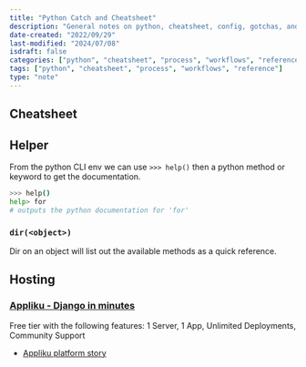 ```yaml
---
title: "Python Catch and Cheatsheet"
description: "General notes on python, cheatsheet, config, gotchas, and workflows"
date-created: "2022/09/29"
last-modified: "2024/07/08"
isdraft: false
categories: ["python", "cheatsheet", "process", "workflows", "reference"]
tags: ["python", "cheatsheet", "process", "workflows", "reference"]
type: "note"
---
```



## Cheatsheet

## Helper

From the python CLI env we can use `>>> help()` then a python method or keyword to get the documentation. 

```sh
>>> help()
help> for
# outputs the python documentation for 'for'
```

### `dir(<object>)`

Dir on an object will list out the available methods as a quick reference. 


## Hosting

### [Appliku - Django in minutes](https://appliku.com/)

Free tier with the following features: 1 Server, 1 App, Unlimited Deployments, Community Support

- [Appliku platform story](https://dev.to/kostjapalovic/tired-of-deployments-built-my-own-heroku-47ed)
